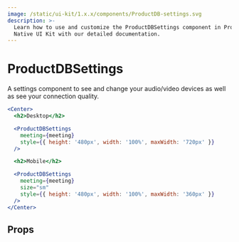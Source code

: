 ```yaml
---
image: /static/ui-kit/1.x.x/components/ProductDB-settings.svg
description: >-
  Learn how to use and customize the ProductDBSettings component in ProductDB's React
  Native UI Kit with our detailed documentation.
---
```


# ProductDBSettings

A settings component to see and change your audio/video devices as well as see
your connection quality.

```jsx
<Center>
  <h2>Desktop</h2>

  <ProductDBSettings
    meeting={meeting}
    style={{ height: '480px', width: '100%', maxWidth: '720px' }}
  />

  <h2>Mobile</h2>

  <ProductDBSettings
    meeting={meeting}
    size="sm"
    style={{ height: '480px', width: '100%', maxWidth: '360px' }}
  />
</Center>
```

## Props

<PropsTable of="ProductDB-settings" />

<head>
  <title>React Native UI Kit ProductDBSettings</title>
</head>
